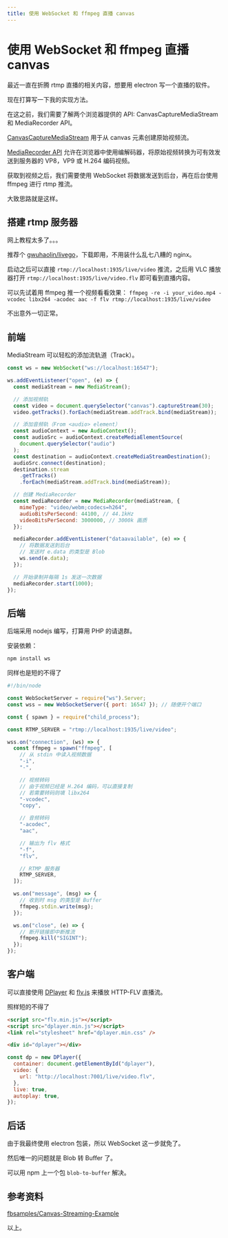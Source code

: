```yaml
---
title: 使用 WebSocket 和 ffmpeg 直播 canvas
---
```


# 使用 WebSocket 和 ffmpeg 直播 canvas


<Metadata author="swwind" time="2018-8-23" tags="canvas,ffmpeg,websocket" />

最近一直在折腾 rtmp 直播的相关内容，想要用 electron 写一个直播的软件。

现在打算写一下我的实现方法。

在这之前，我们需要了解两个浏览器提供的 API: CanvasCaptureMediaStream 和 MediaRecorder API。

[CanvasCaptureMediaStream][ccms] 用于从 canvas 元素创建原始视频流。

[MediaRecorder API][mra] 允许在浏览器中使用编解码器，将原始视频转换为可有效发送到服务器的 VP8，VP9 或 H.264 编码视频。

获取到视频之后，我们需要使用 WebSocket 将数据发送到后台，再在后台使用 ffmpeg 进行 rtmp 推流。

大致思路就是这样。

## 搭建 rtmp 服务器

网上教程太多了。。。

推荐个 [gwuhaolin/livego][livego]，下载即用，不用装什么乱七八糟的 nginx。

启动之后可以直接 `rtmp://localhost:1935/live/video` 推流，之后用 VLC 播放器打开 `rtmp://localhost:1935/live/video.flv` 即可看到直播内容。

可以先试着用 ffmpeg 推一个视频看看效果： `ffmpeg -re -i your_video.mp4 -vcodec libx264 -acodec aac -f flv rtmp://localhost:1935/live/video`

不出意外一切正常。

## 前端

MediaStream 可以轻松的添加流轨道（Track）。

```js
const ws = new WebSocket("ws://localhost:16547");

ws.addEventListener("open", (e) => {
  const mediaStream = new MediaStream();

  // 添加视频轨
  const video = document.querySelector("canvas").captureStream(30);
  video.getTracks().forEach(mediaStream.addTrack.bind(mediaStream));

  // 添加音频轨（From <audio> element）
  const audioContext = new AudioContext();
  const audioSrc = audioContext.createMediaElementSource(
    document.querySelector("audio")
  );
  const destination = audioContext.createMediaStreamDestination();
  audioSrc.connect(destination);
  destination.stream
    .getTracks()
    .forEach(mediaStream.addTrack.bind(mediaStream));

  // 创建 MediaRecorder
  const mediaRecorder = new MediaRecorder(mediaStream, {
    mimeType: "video/webm;codecs=h264",
    audioBitsPerSecond: 44100, // 44.1kHz
    videoBitsPerSecond: 3000000, // 3000k 画质
  });

  mediaRecorder.addEventListener("dataavailable", (e) => {
    // 将数据发送到后台
    // 发送时 e.data 的类型是 Blob
    ws.send(e.data);
  });

  // 开始录制并每隔 1s 发送一次数据
  mediaRecorder.start(1000);
});
```

## 后端

后端采用 nodejs 编写，打算用 PHP 的请退群。

安装依赖：

```bash
npm install ws
```

同样也是短的不得了

```js
#!/bin/node

const WebSocketServer = require("ws").Server;
const wss = new WebSocketServer({ port: 16547 }); // 随便开个端口

const { spawn } = require("child_process");

const RTMP_SERVER = "rtmp://localhost:1935/live/video";

wss.on("connection", (ws) => {
  const ffmpeg = spawn("ffmpeg", [
    // 从 stdin 中读入视频数据
    "-i",
    "-",

    // 视频转码
    // 由于视频已经是 H.264 编码，可以直接复制
    // 若需要转码则填 libx264
    "-vcodec",
    "copy",

    // 音频转码
    "-acodec",
    "aac",

    // 输出为 flv 格式
    "-f",
    "flv",

    // RTMP 服务器
    RTMP_SERVER,
  ]);

  ws.on("message", (msg) => {
    // 收到时 msg 的类型是 Buffer
    ffmpeg.stdin.write(msg);
  });

  ws.on("close", (e) => {
    // 断开链接即中断推流
    ffmpeg.kill("SIGINT");
  });
});
```

## 客户端

可以直接使用 [DPlayer][dp] 和 [flv.js][flvjs] 来播放 HTTP-FLV 直播流。

照样短的不得了

```html
<script src="flv.min.js"></script>
<script src="dplayer.min.js"></script>
<link rel="stylesheet" href="dplayer.min.css" />

<div id="dplayer"></div>
```

```js
const dp = new DPlayer({
  container: document.getElementById("dplayer"),
  video: {
    url: "http://localhost:7001/live/video.flv",
  },
  live: true,
  autoplay: true,
});
```

## 后话

由于我最终使用 electron 包装，所以 WebSocket 这一步就免了。

然后唯一的问题就是 Blob 转 Buffer 了。

可以用 npm 上一个包 `blob-to-buffer` 解决。

## 参考资料

[fbsamples/Canvas-Streaming-Example](https://github.com/fbsamples/Canvas-Streaming-Example)

以上。

[ccms]: https://developer.mozilla.org/zh-CN/docs/Web/API/CanvasCaptureMediaStream
[mra]: https://developer.mozilla.org/zh-CN/docs/Web/API/MediaRecorder
[livego]: https://github.com/gwuhaolin/livego
[dp]: https://github.com/MoePlayer/DPlayer
[flvjs]: https://github.com/Bilibili/flv.js
